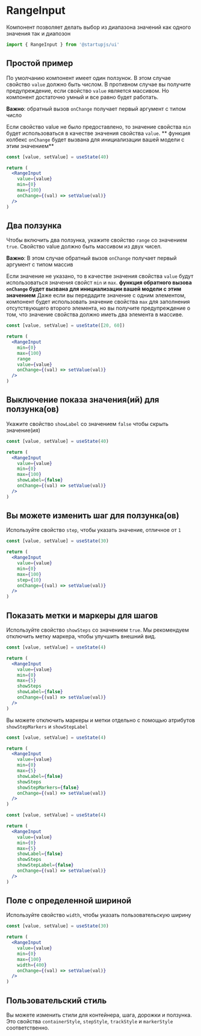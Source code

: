 
# RangeInput

Компонент позволяет делать выбор из диапазона значений как одного значения так и диапозон

```jsx
import { RangeInput } from '@startupjs/ui'
```

## Простой пример
По умолчанию компонент имеет один ползунок. В этом случае свойство `value` должно быть числом. В противном случае вы получите предупреждение, если свойство `value` является массивом. Но компонент достаточно умный и все равно будет работать.

**Важно**: обратный вызов `onChange` получает первый аргумент с типом число

Если свойство value не было предоставлено, то значение свойства `min` будет использоваться в качестве значения свойства `value`. ** функция колбекс `onChange` будет вызвана для инициализации вашей модели с этим значением**

```jsx example
const [value, setValue] = useState(40)

return (
  <RangeInput
    value={value}
    min={0}
    max={100}
    onChange={(val) => setValue(val)}
  />
)
```

## Два ползунка
Чтобы включить два ползунка, укажите свойство `range` со значением `true`.
Свойство value должно быть массивом из двух чисел.

**Важно**: В этом случае обратный вызов `onChange` получает первый аргумент с типом массив

Если значение не указано, то в качестве значения свойства `value` будут использоваться значения свойст `min` и `max`.
**функция обратного вызова `onChange` будет вызвана для инициализации вашей модели с этим значением**
Даже если вы передадите значение с одним элементом, компонент будет использовать значение свойства `max` для заполнения отсутствующего второго элемента, но вы получите предупреждение о том, что значение свойства должно иметь два элемента в массиве.

```jsx example
const [value, setValue] = useState([20, 60])

return (
  <RangeInput
    min={0}
    max={100}
    range
    value={value}
    onChange={(val) => setValue(val)}
  />
)
```

## Выключение показа значения(ий) для ползунка(ов)

Укажите свойство `showLabel` со значением `false` чтобы скрыть значение(ия)

```jsx example
const [value, setValue] = useState(40)

return (
  <RangeInput
    value={value}
    min={0}
    max={100}
    showLabel={false}
    onChange={(val) => setValue(val)}
  />
)
```

## Вы можете изменить шаг для ползунка(ов)

Используйте свойство `step`, чтобы указать значение, отличное от `1`

```jsx example
const [value, setValue] = useState(30)

return (
  <RangeInput
    value={value}
    min={0}
    max={100}
    step={10}
    onChange={(val) => setValue(val)}
  />
)
```
## Показать метки и маркеры для шагов
Используйте свойство `showSteps` со значением `true`. Мы рекомендуем отключить метку маркера, чтобы улучшить внешний вид.

```jsx example
const [value, setValue] = useState(4)

return (
  <RangeInput
    value={value}
    min={0}
    max={5}
    showSteps
    showLabel={false}
    onChange={(val) => setValue(val)}
  />
)
```

Вы можете отключить маркеры и метки отдельно с помощью атрибутов `showStepMarkers` и `showStepLabel`

```jsx example
const [value, setValue] = useState(4)

return (
  <RangeInput
    value={value}
    min={0}
    max={5}
    showLabel={false}
    showSteps
    showStepMarkers={false}
    onChange={(val) => setValue(val)}
  />
)
```

```jsx example
const [value, setValue] = useState(4)

return (
  <RangeInput
    value={value}
    min={0}
    max={5}
    showLabel={false}
    showSteps
    showStepLabel={false}
    onChange={(val) => setValue(val)}
  />
)
```

## Поле с определенной шириной

Используйте свойство `width`, чтобы указать пользовательскую ширину

```jsx example
const [value, setValue] = useState(30)

return (
  <RangeInput
    value={value}
    min={0}
    max={100}
    width={400}
    onChange={(val) => setValue(val)}
  />
)
```

## Пользовательский стиль

Вы можете изменить стили для контейнера, шага, дорожки и ползунка.
Это свойства `containerStyle`, `stepStyle`, `trackStyle` и `markerStyle` соответственно.

